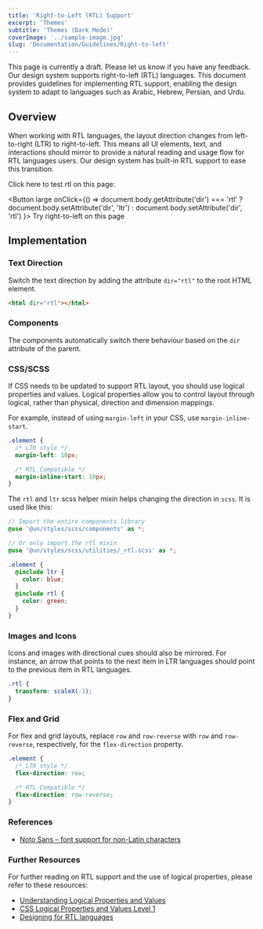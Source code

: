 ```yaml
---
title: 'Right-to-Left (RTL) Support'
excerpt: 'Themes'
subtitle: 'Themes (Dark Mode)'
coverImage: '../sample-image.jpg'
slug: 'Documentation/Guidelines/Right-to-left'
---
```


<Callout title="Draft" kind="warning">
  This page is currently a draft. Please let us know if you have any feedback.
</Callout>
Our design system supports right-to-left (RTL) languages. This document provides
guidelines for implementing RTL support, enabling the design system to adapt to languages
such as Arabic, Hebrew, Persian, and Urdu.

## Overview

When working with RTL languages, the layout direction changes from left-to-right (LTR) to right-to-left. This means all UI elements, text, and interactions should mirror to provide a natural reading and usage flow for RTL languages users. Our design system has built-in RTL support to ease this transition.

Click here to test rtl on this page:

<Button
  large
  onClick={() =>
    document.body.getAttribute('dir') === 'rtl'
      ? document.body.setAttribute('dir', 'ltr')
      : document.body.setAttribute('dir', 'rtl')
  }>
  Try right-to-left on this page
</Button>
## Implementation

### Text Direction

Switch the text direction by adding the attribute `dir="rtl"` to the root HTML element.

```html
<html dir="rtl"></html>
```

### Components

The components automatically switch there behaviour based on the `dir` attribute of the parent.

### CSS/SCSS

If CSS needs to be updated to support RTL layout, you should use logical properties and values. Logical properties allow you to control layout through logical, rather than physical, direction and dimension mappings.

For example, instead of using `margin-left` in your CSS, use `margin-inline-start`.

```css
.element {
  /* LTR style */
  margin-left: 10px;

  /* RTL Compatible */
  margin-inline-start: 10px;
}
```

The `rtl` and `ltr` scss helper mixin helps changing the direction in `scss`. It is used like this:

```scss
// Import the entire components library
@use '@un/styles/scss/components' as *;

// Or only import the rtl mixin
@use '@un/styles/scss/utilities/_rtl.scss' as *;

.element {
  @include ltr {
    color: blue;
  }
  @include rtl {
    color: green;
  }
}
```

### Images and Icons

Icons and images with directional cues should also be mirrored. For instance, an arrow that points to the next item in LTR languages should point to the previous item in RTL languages.

```css
.rtl {
  transform: scaleX(-1);
}
```

### Flex and Grid

For flex and grid layouts, replace `row` and `row-reverse` with `row` and `row-reverse`, respectively, for the `flex-direction` property.

```css
.element {
  /* LTR style */
  flex-direction: row;

  /* RTL Compatible */
  flex-direction: row-reverse;
}
```

### References

- [Noto Sans – font support for non-Latin characters](/documentation/guidelines/typography)

### Further Resources

For further reading on RTL support and the use of logical properties, please refer to these resources:

- [Understanding Logical Properties and Values](https://developer.mozilla.org/en-US/docs/Web/CSS/CSS_Logical_Properties)
- [CSS Logical Properties and Values Level 1](https://www.w3.org/TR/css-logical-1/)
- [Designing for RTL languages](https://material.io/design/usability/bidirectionality.html)
